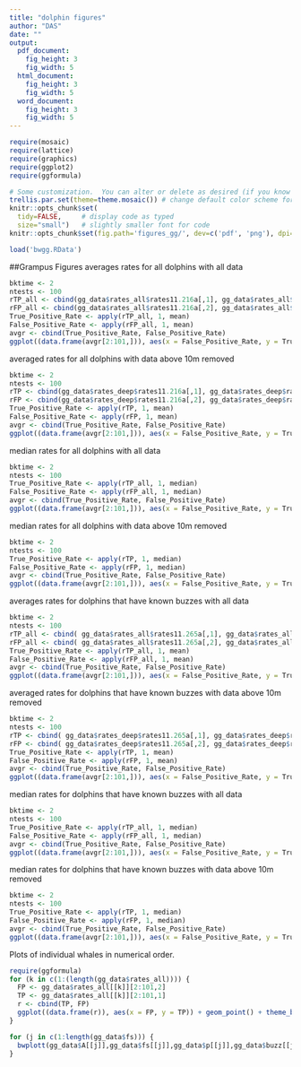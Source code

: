 ```yaml
---
title: "dolphin figures"
author: "DAS"
date: ""
output: 
  pdf_document:
    fig_height: 3
    fig_width: 5
  html_document:
    fig_height: 3
    fig_width: 5
  word_document:
    fig_height: 3
    fig_width: 5
---
```


```r
require(mosaic)
require(lattice)
require(graphics)
require(ggplot2)
require(ggformula)

# Some customization.  You can alter or delete as desired (if you know what you are doing).
trellis.par.set(theme=theme.mosaic()) # change default color scheme for lattice
knitr::opts_chunk$set(
  tidy=FALSE,     # display code as typed
  size="small")   # slightly smaller font for code
knitr::opts_chunk$set(fig.path='figures_gg/', dev=c('pdf', 'png'), dpi=300)

load('bwgg.RData')
```

##Grampus Figures
averages rates for all dolphins with all data
```r
bktime <- 2
ntests <- 100
rTP_all <- cbind(gg_data$rates_all$rates11.216a[,1], gg_data$rates_all$rates11.265a[,1], gg_data$rates_all$rates11.269a[,1], gg_data$rates_all$rates11.272a[,1], gg_data$rates_all$rates11.272a[,1], gg_data$rates_all$rates13.190a[,1], gg_data$rates_all$rates13.204b[,1], gg_data$rates_all$rates13.255a[,1], gg_data$rates_all$rates13.261a[,1], gg_data$rates_all$rates13.262a[,1], gg_data$rates_all$rates13.262b[,1], gg_data$rates_all$rates13.266b[,1], gg_data$rates_all$rates14.253a[,1])
rFP_all <- cbind(gg_data$rates_all$rates11.216a[,2], gg_data$rates_all$rates11.265a[,2], gg_data$rates_all$rates11.269a[,2], gg_data$rates_all$rates11.272a[,2], gg_data$rates_all$rates11.272a[,2], gg_data$rates_all$rates13.190a[,2], gg_data$rates_all$rates13.204b[,2], gg_data$rates_all$rates13.255a[,2], gg_data$rates_all$rates13.261a[,2], gg_data$rates_all$rates13.262a[,2], gg_data$rates_all$rates13.262b[,2], gg_data$rates_all$rates13.266b[,2], gg_data$rates_all$rates14.253a[,2])
True_Positive_Rate <- apply(rTP_all, 1, mean)
False_Positive_Rate <- apply(rFP_all, 1, mean)
avgr <- cbind(True_Positive_Rate, False_Positive_Rate)
ggplot((data.frame(avgr[2:101,])), aes(x = False_Positive_Rate, y = True_Positive_Rate)) + geom_point() + theme_bw() + theme(axis.text=element_text(size=13), axis.title=element_text(size=15,face="bold")) + labs(x = "False Positive Rate", y = "True Positive Rate") + xlim(0,1) + ylim(0,1)
```

averaged rates for all dolphins with data above 10m removed
```r
bktime <- 2
ntests <- 100
rTP <- cbind(gg_data$rates_deep$rates11.216a[,1], gg_data$rates_deep$rates11.265a[,1], gg_data$rates_deep$rates11.269a[,1], gg_data$rates_deep$rates11.272a[,1], gg_data$rates_deep$rates11.272a[,1], gg_data$rates_deep$rates13.190a[,1], gg_data$rates_deep$rates13.204b[,1], gg_data$rates_deep$rates13.255a[,1], gg_data$rates_deep$rates13.261a[,1], gg_data$rates_deep$rates13.262a[,1], gg_data$rates_deep$rates13.262b[,1], gg_data$rates_deep$rates13.266b[,1], gg_data$rates_deep$rates14.253a[,1])
rFP <- cbind(gg_data$rates_deep$rates11.216a[,2], gg_data$rates_deep$rates11.265a[,2], gg_data$rates_deep$rates11.269a[,2], gg_data$rates_deep$rates11.272a[,2], gg_data$rates_deep$rates11.272a[,2], gg_data$rates_deep$rates13.190a[,2], gg_data$rates_deep$rates13.204b[,2], gg_data$rates_deep$rates13.255a[,2], gg_data$rates_deep$rates13.261a[,2], gg_data$rates_deep$rates13.262a[,2], gg_data$rates_deep$rates13.262b[,2], gg_data$rates_deep$rates13.266b[,2], gg_data$rates_deep$rates14.253a[,2])
True_Positive_Rate <- apply(rTP, 1, mean)
False_Positive_Rate <- apply(rFP, 1, mean)
avgr <- cbind(True_Positive_Rate, False_Positive_Rate)
ggplot((data.frame(avgr[2:101,])), aes(x = False_Positive_Rate, y = True_Positive_Rate)) + geom_point() + theme_bw() + theme(axis.text=element_text(size=13), axis.title=element_text(size=15,face="bold")) + labs(x = "False Positive Rate", y = "True Positive Rate") + xlim(0,1) + ylim(0,1)
```

median rates for all dolphins with all data
```r
bktime <- 2
ntests <- 100
True_Positive_Rate <- apply(rTP_all, 1, median)
False_Positive_Rate <- apply(rFP_all, 1, median)
avgr <- cbind(True_Positive_Rate, False_Positive_Rate)
ggplot((data.frame(avgr[2:101,])), aes(x = False_Positive_Rate, y = True_Positive_Rate)) + geom_point() + theme_bw() + theme(axis.text=element_text(size=13), axis.title=element_text(size=15,face="bold")) + labs(x = "False Positive Rate", y = "True Positive Rate") + xlim(0,1) + ylim(0,1)
```

median rates for all dolphins with data above 10m removed
```r
bktime <- 2
ntests <- 100
True_Positive_Rate <- apply(rTP, 1, median)
False_Positive_Rate <- apply(rFP, 1, median)
avgr <- cbind(True_Positive_Rate, False_Positive_Rate)
ggplot((data.frame(avgr[2:101,])), aes(x = False_Positive_Rate, y = True_Positive_Rate)) + geom_point() + theme_bw() + theme(axis.text=element_text(size=13), axis.title=element_text(size=15,face="bold")) + labs(x = "False Positive Rate", y = "True Positive Rate") + xlim(0,1) + ylim(0,1)
```

averages rates for dolphins that have known buzzes with all data
```r
bktime <- 2
ntests <- 100
rTP_all <- cbind( gg_data$rates_all$rates11.265a[,1], gg_data$rates_all$rates11.272a[,1], gg_data$rates_all$rates13.190a[,1], gg_data$rates_all$rates13.204b[,1], gg_data$rates_all$rates13.261a[,1], gg_data$rates_all$rates13.262a[,1], gg_data$rates_all$rates13.262b[,1], gg_data$rates_all$rates13.266b[,1])
rFP_all <- cbind( gg_data$rates_all$rates11.265a[,2], gg_data$rates_all$rates11.272a[,2], gg_data$rates_all$rates13.190a[,2], gg_data$rates_all$rates13.204b[,2], gg_data$rates_all$rates13.261a[,2], gg_data$rates_all$rates13.262a[,2], gg_data$rates_all$rates13.262b[,2], gg_data$rates_all$rates13.266b[,2])
True_Positive_Rate <- apply(rTP_all, 1, mean)
False_Positive_Rate <- apply(rFP_all, 1, mean)
avgr <- cbind(True_Positive_Rate, False_Positive_Rate)
ggplot((data.frame(avgr[2:101,])), aes(x = False_Positive_Rate, y = True_Positive_Rate)) + geom_point() + theme_bw() + theme(axis.text=element_text(size=13), axis.title=element_text(size=15,face="bold")) + labs(x = "False Positive Rate", y = "True Positive Rate") + xlim(0,1) + ylim(0,1)
```

averaged rates for dolphins that have known buzzes with data above 10m removed
```r
bktime <- 2
ntests <- 100
rTP <- cbind( gg_data$rates_deep$rates11.265a[,1], gg_data$rates_deep$rates11.272a[,1], gg_data$rates_deep$rates13.190a[,1], gg_data$rates_deep$rates13.204b[,1], gg_data$rates_deep$rates13.261a[,1], gg_data$rates_deep$rates13.262a[,1], gg_data$rates_deep$rates13.262b[,1], gg_data$rates_deep$rates13.266b[,1])
rFP <- cbind( gg_data$rates_deep$rates11.265a[,2], gg_data$rates_deep$rates11.272a[,2], gg_data$rates_deep$rates13.190a[,2], gg_data$rates_deep$rates13.204b[,2], gg_data$rates_deep$rates13.261a[,2], gg_data$rates_deep$rates13.262a[,2], gg_data$rates_deep$rates13.262b[,2], gg_data$rates_deep$rates13.266b[,2])
True_Positive_Rate <- apply(rTP, 1, mean)
False_Positive_Rate <- apply(rFP, 1, mean)
avgr <- cbind(True_Positive_Rate, False_Positive_Rate)
ggplot((data.frame(avgr[2:101,])), aes(x = False_Positive_Rate, y = True_Positive_Rate)) + geom_point() + theme_bw() + theme(axis.text=element_text(size=13), axis.title=element_text(size=15,face="bold")) + labs(x = "False Positive Rate", y = "True Positive Rate") + xlim(0,1) + ylim(0,1)
```

median rates for dolphins that have known buzzes with all data
```r
bktime <- 2
ntests <- 100
True_Positive_Rate <- apply(rTP_all, 1, median)
False_Positive_Rate <- apply(rFP_all, 1, median)
avgr <- cbind(True_Positive_Rate, False_Positive_Rate)
ggplot((data.frame(avgr[2:101,])), aes(x = False_Positive_Rate, y = True_Positive_Rate)) + geom_point() + theme_bw() + theme(axis.text=element_text(size=13), axis.title=element_text(size=15,face="bold")) + labs(x = "False Positive Rate", y = "True Positive Rate") + xlim(0,1) + ylim(0,1)
```

median rates for dolphins that have known buzzes with data above 10m removed
```r
bktime <- 2
ntests <- 100
True_Positive_Rate <- apply(rTP, 1, median)
False_Positive_Rate <- apply(rFP, 1, median)
avgr <- cbind(True_Positive_Rate, False_Positive_Rate)
ggplot((data.frame(avgr[2:101,])), aes(x = False_Positive_Rate, y = True_Positive_Rate)) + geom_point() + theme_bw() + theme(axis.text=element_text(size=13), axis.title=element_text(size=15,face="bold")) + labs(x = "False Positive Rate", y = "True Positive Rate") + xlim(0,1) + ylim(0,1)
```

Plots of individual whales in numerical order.
```r
require(ggformula)
for (k in c(1:(length(gg_data$rates_all)))) {
  FP <- gg_data$rates_all[[k]][2:101,2]
  TP <- gg_data$rates_all[[k]][2:101,1]
  r <- cbind(TP, FP)
  ggplot((data.frame(r)), aes(x = FP, y = TP)) + geom_point() + theme_bw() + theme(axis.text=element_text(size=13), axis.title=element_text(size=15,face="bold")) + labs(x = "False Positive Rate", y = "True Positive Rate") + xlim(0,1) + ylim(0,1)
}
```

```r
for (j in c(1:length(gg_data$fs))) {
  bwplott(gg_data$A[[j]],gg_data$fs[[j]],gg_data$p[[j]],gg_data$buzz[[j]],gg_table$`Optimal Threshold`[j],2,n=2)
}
```